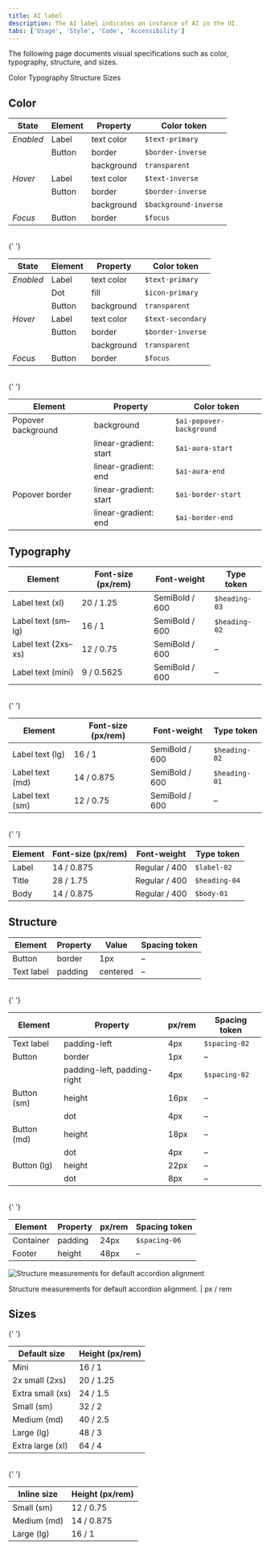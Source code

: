 ```yaml
---
title: AI label
description: The AI label indicates an instance of AI in the UI.
tabs: ['Usage', 'Style', 'Code', 'Accessibility']
---
```


<PageDescription>

The following page documents visual specifications such as color, typography,
structure, and sizes.

</PageDescription>

<AnchorLinks>

<AnchorLink>Color</AnchorLink>
<AnchorLink>Typography</AnchorLink>
<AnchorLink>Structure</AnchorLink>
<AnchorLink>Sizes</AnchorLink>

</AnchorLinks>

## Color

<Title>Default</Title>

| State     | Element | Property   | Color token           |
| --------- | ------- | ---------- | --------------------- |
| _Enabled_ | Label   | text color | `$text-primary`       |
|           | Button  | border     | `$border-inverse`     |
|           |         | background | `transparent`         |
| _Hover_   | Label   | text color | `$text-inverse`       |
|           | Button  | border     | `$border-inverse`     |
|           |         | background | `$background-inverse` |
| _Focus_   | Button  | border     | `$focus`              |

<br />{' '}

<Title>Inline</Title>

| State     | Element | Property   | Color token       |
| --------- | ------- | ---------- | ----------------- |
| _Enabled_ | Label   | text color | `$text-primary`   |
|           | Dot     | fill       | `$icon-primary`   |
|           | Button  | background | `transparent`     |
| _Hover_   | Label   | text color | `$text-secondary` |
|           | Button  | border     | `$border-inverse` |
|           |         | background | `transparent`     |
| _Focus_   | Button  | border     | `$focus`          |

<br />{' '}

<Title>Explainability popover</Title>

| Element            | Property               | Color token              |
| ------------------ | ---------------------- | ------------------------ |
| Popover background | background             | `$ai-popover-background` |
|                    | linear-gradient: start | `$ai-aura-start`         |
|                    | linear-gradient: end   | `$ai-aura-end`           |
| Popover border     | linear-gradient: start | `$ai-border-start`       |
|                    | linear-gradient: end   | `$ai-border-end`         |

## Typography

<Title>Default</Title>

| Element             | Font-size (px/rem) | Font-weight    | Type token    |
| ------------------- | ------------------ | -------------- | ------------- |
| Label text (xl)     | 20 / 1.25          | SemiBold / 600 | `$heading-03` |
| Label text (sm–lg)  | 16 / 1             | SemiBold / 600 | `$heading-02` |
| Label text (2xs–xs) | 12 / 0.75          | SemiBold / 600 | –             |
| Label text (mini)   | 9 / 0.5625         | SemiBold / 600 | –             |

<br />{' '}

<Title>Inline</Title>

| Element         | Font-size (px/rem) | Font-weight    | Type token    |
| --------------- | ------------------ | -------------- | ------------- |
| Label text (lg) | 16 / 1             | SemiBold / 600 | `$heading-02` |
| Label text (md) | 14 / 0.875         | SemiBold / 600 | `$heading-01` |
| Label text (sm) | 12 / 0.75          | SemiBold / 600 | –             |

<br />{' '}

<Title>Explainability popover</Title>

| Element | Font-size (px/rem) | Font-weight   | Type token    |
| ------- | ------------------ | ------------- | ------------- |
| Label   | 14 / 0.875         | Regular / 400 | `$label-02`   |
| Title   | 28 / 1.75          | Regular / 400 | `$heading-04` |
| Body    | 14 / 0.875         | Regular / 400 | `$body-01`    |

## Structure

<Title>Default</Title>

| Element    | Property | Value    | Spacing token |
| ---------- | -------- | -------- | ------------- |
| Button     | border   | 1px      | –             |
| Text label | padding  | centered | –             |

<br />{' '}

<Title>Inline</Title>

| Element     | Property                    | px/rem | Spacing token |
| ----------- | --------------------------- | ------ | ------------- |
| Text label  | padding-left                | 4px    | `$spacing-02` |
| Button      | border                      | 1px    | –             |
|             | padding-left, padding-right | 4px    | `$spacing-02` |
| Button (sm) | height                      | 16px   | –             |
|             | dot                         | 4px    | –             |
| Button (md) | height                      | 18px   | –             |
|             | dot                         | 4px    | –             |
| Button (lg) | height                      | 22px   | –             |
|             | dot                         | 8px    | –             |

<br />{' '}

<Title>Explainability popover</Title>

| Element   | Property | px/rem | Spacing token |
| --------- | -------- | ------ | ------------- |
| Container | padding  | 24px   | `$spacing-06` |
| Footer    | height   | 48px   | –             |

<div className="image--fixed">

![Structure measurements for default accordion alignment](images/accordion-style-4.png)

</div>

<Caption>
  Structure measurements for default accordion alignment. | px / rem
</Caption>

## Sizes

<Title>Default</Title>{' '}

| Default size     | Height (px/rem) |
| ---------------- | --------------- |
| Mini             | 16 / 1          |
| 2x small (2xs)   | 20 / 1.25       |
| Extra small (xs) | 24 / 1.5        |
| Small (sm)       | 32 / 2          |
| Medium (md)      | 40 / 2.5        |
| Large (lg)       | 48 / 3          |
| Extra large (xl) | 64 / 4          |

<br />{' '}

<Title>Inline</Title>

| Inline size | Height (px/rem) |
| ----------- | --------------- |
| Small (sm)  | 12 / 0.75       |
| Medium (md) | 14 / 0.875      |
| Large (lg)  | 16 / 1          |
